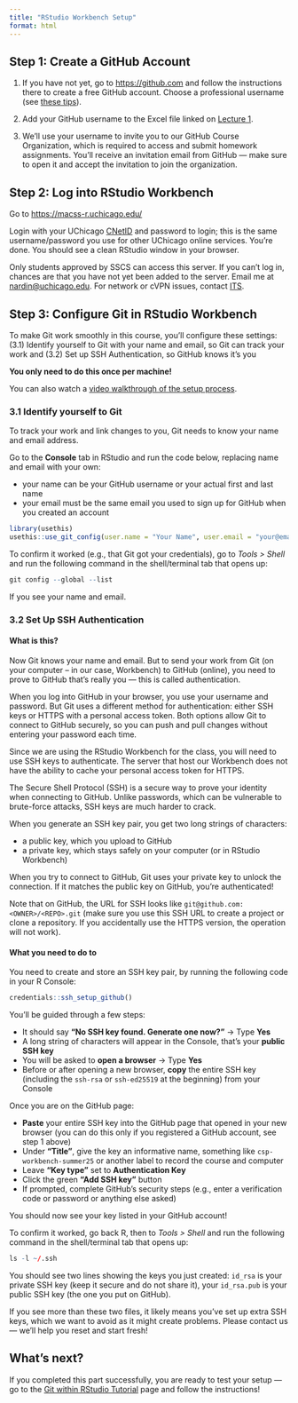 ```yaml
---
title: "RStudio Workbench Setup"
format: html
---
```


## Step 1: Create a GitHub Account  

1. If you have not yet, go to <https://github.com> and follow the instructions there to create a free GitHub account. Choose a professional username (see [these tips](https://happygitwithr.com/github-acct)).

2. Add your GitHub username to the Excel file linked on [Lecture 1](../lectures/01-home.qmd). 

3. We’ll use your username to invite you to our GitHub Course Organization, which is required to access and submit homework assignments. You’ll receive an invitation email from GitHub — make sure to open it and accept the invitation to join the organization.
 

## Step 2: Log into RStudio Workbench  

Go to <https://macss-r.uchicago.edu/> 

Login with your UChicago [CNetID](https://uchicago.service-now.com/it?id=kb_article&kb=KB06000393) and password to login; this is the same username/password you use for other UChicago online services. You're done. You should see a clean RStudio window in your browser.

::: {.callout-note}
Only students approved by SSCS can access this server. If you can’t log in, chances are that you have not yet been added to the server. Email me at [nardin@uchicago.edu](mailto:nardin@uchicago.edu). For network or cVPN issues, contact [ITS](https://its.uchicago.edu).
:::


## Step 3: Configure Git in RStudio Workbench  

To make Git work smoothly in this course, you'll configure these settings:
(3.1) Identify yourself to Git with your name and email, so Git can track your work and (3.2) Set up SSH Authentication, so GitHub knows it's you

**You only need to do this once per machine!**

You can also watch a [video walkthrough of the setup process](https://drive.google.com/file/d/1O_uiyzVHKJOfGxaEDZ3TWWwkUm2qZpl-/view?usp=sharing).


### 3.1 Identify yourself to Git

To track your work and link changes to you, Git needs to know your name and email address. 

Go to the **Console** tab in RStudio and run the code below, replacing name and email with your own:

- your name can be your GitHub username or your actual first and last name
- your email must be the same email you used to sign up for GitHub when you created an account

```r
library(usethis)
usethis::use_git_config(user.name = "Your Name", user.email = "your@email.com")
```

To confirm it worked (e.g., that Git got your credentials), go to *Tools > Shell* and run the following command in the shell/terminal tab that opens up:

```r
git config --global --list
```

If you see your name and email.

<!--
# List all SSH key stored using Shell
ls -l ~/.ssh

# View their content
cat ~/.ssh/id_rsa.pub
cat ~/.ssh/id_rsa

# Delete all SSH keys
rm ~/.ssh/id_*

# Or delete everything in SSH folder
rm -rf ~/.ssh

# Verify deletion
ls -l ~/.ssh

-->


### 3.2 Set Up SSH Authentication

#### What is this?

Now Git knows your name and email. But to send your work from Git (on your computer -- in our case, Workbench) to GitHub (online), you need to prove to GitHub that's really you — this is called authentication.

When you log into GitHub in your browser, you use your username and password. But Git uses a different method for authentication: either SSH keys or HTTPS with a personal access token. Both options allow Git to connect to GitHub securely, so you can push and pull changes without entering your password each time.

Since we are using the RStudio Workbench for the class, you will need to use SSH keys to authenticate. The server that host our Workbench does not have the ability to cache your personal access token for HTTPS.

The Secure Shell Protocol (SSH) is a secure way to prove your identity when connecting to GitHub. Unlike passwords, which can be vulnerable to brute-force attacks, SSH keys are much harder to crack.

When you generate an SSH key pair, you get two long strings of characters:

* a public key, which you upload to GitHub
* a private key, which stays safely on your computer (or in RStudio Workbench)

When you try to connect to GitHub, Git uses your private key to unlock the connection. If it matches the public key on GitHub, you're authenticated!

Note that on GitHub, the URL for SSH looks like `git@github.com:<OWNER>/<REPO>.git` (make sure you use this SSH URL to create a project or clone a repository. If you accidentally use the HTTPS version, the operation will not work).


#### What you need to do to

You need to create and store an SSH key pair, by running the following code in your R Console:

```r
credentials::ssh_setup_github()
```

You’ll be guided through a few steps:

- It should say **"No SSH key found. Generate one now?"** → Type **Yes**
- A long string of characters will appear in the Console, that’s your **public SSH key**
- You will be asked to **open a browser** → Type **Yes**
- Before or after opening a new browser, **copy** the entire SSH key (including the `ssh-rsa` or `ssh-ed25519` at the beginning) from your Console

Once you are on the GitHub page:

- **Paste** your entire SSH key into the GitHub page that opened in your new browser (you can do this only if you registered a GitHub account, see step 1 above)
- Under **"Title"**, give the key an informative name, something like `csp-workbench-summer25` or another label to record the course and computer
- Leave **"Key type"** set to **Authentication Key**
- Click the green **"Add SSH key"** button
- If prompted, complete GitHub's security steps (e.g., enter a verification code or password or anything else asked)

You should now see your key listed in your GitHub account!

To confirm it worked, go back R, then to *Tools > Shell* and run the following command in the shell/terminal tab that opens up:

```r
ls -l ~/.ssh
```

You should see two lines showing the keys you just created: `id_rsa` is your private SSH key (keep it secure and do not share it), your `id_rsa.pub` is your public SSH key (the one you put on GitHub).

If you see more than these two files, it likely means you’ve set up extra SSH keys, which we want to avoid as it might create problems. Please contact us — we’ll help you reset and start fresh!


## What's next?

If you completed this part successfully, you are ready to test your setup — go to the [Git within RStudio Tutorial](setup-test.qmd) page and follow the instructions!
